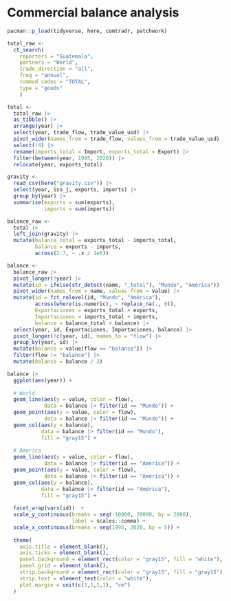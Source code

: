 # Commercial balance analysis

```r
pacman::p_load(tidyverse, here, comtradr, patchwork)
```

```r
total_raw <- 
  ct_search(
    reporters = "Guatemala",
    partners = "World",
    trade_direction = "all",
    freq = "annual",
    commod_codes = "TOTAL",
    type = "goods"
    )

total <- 
  total_raw |> 
  as_tibble() |> 
  arrange(year) |> 
  select(year, trade_flow, trade_value_usd) |> 
  pivot_wider(names_from = trade_flow, values_from = trade_value_usd) |> 
  select(!4) |> 
  rename(imports_total = Import, exports_total = Export) |> 
  filter(between(year, 1995, 2020)) |> 
  relocate(year, exports_total)

gravity <- 
  read_csv(here("gravity.csv")) |> 
  select(year, iso_j, exports, imports) |> 
  group_by(year) |> 
  summarise(exports = sum(exports),
            imports = sum(imports))

balance_raw <- 
  total |> 
  left_join(gravity) |> 
  mutate(balance_total = exports_total - imports_total,
         balance = exports - imports,
         across(2:7, ~ .x / 1e6))
```

```r
balance <- 
  balance_raw |> 
  pivot_longer(!year) |> 
  mutate(id = ifelse(str_detect(name, "_total"), "Mundo", "América")) |> 
  pivot_wider(names_from = name, values_from = value) |> 
  mutate(id = fct_relevel(id, "Mundo", "América"),
         across(where(is.numeric), ~ replace_na(., 0)),
         Exportaciones = exports_total + exports,
         Importaciones = imports_total + imports,
         balance = balance_total + balance) |> 
  select(year, id, Exportaciones, Importaciones, balance) |> 
  pivot_longer(!c(year, id), names_to = "flow") |> 
  group_by(year, id) |> 
  mutate(balance = value[flow == "balance"]) |> 
  filter(flow != "balance") |> 
  mutate(balance = balance / 2)
```

```r
balance |> 
  ggplot(aes(year)) +
  
  # World
  geom_line(aes(y = value, color = flow),
            data = balance |> filter(id == "Mundo")) +
  geom_point(aes(y = value, color = flow),
            data = balance |> filter(id == "Mundo")) +
  geom_col(aes(y = balance),
           data = balance |> filter(id == "Mundo"),
           fill = "gray15") +
  
  # America
  geom_line(aes(y = value, color = flow),
            data = balance |> filter(id == "América")) +
  geom_point(aes(y = value, color = flow),
            data = balance |> filter(id == "América")) +
  geom_col(aes(y = balance),
           data = balance |> filter(id == "América"),
           fill = "gray15") +
  
  facet_wrap(vars(id))  +
  scale_y_continuous(breaks = seq(-10000, 20000, by = 2000),
                     label = scales::comma) +
  scale_x_continuous(breaks = seq(1995, 2020, by = 5)) +
  
  theme(
    axis.title = element_blank(),
    axis.ticks = element_blank(),
    panel.background = element_rect(color = "gray15", fill = "white"),
    panel.grid = element_blank(),
    strip.background = element_rect(color = "gray15", fill = "gray15"),
    strip.text = element_text(color = "white"),
    plot.margin = unit(c(1,1,1,1), "cm")
  )
```
